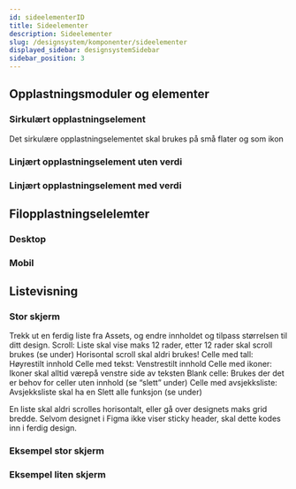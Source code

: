 ```yaml
---
id: sideelementerID
title: Sideelementer
description: Sideelementer
slug: /designsystem/komponenter/sideelementer
displayed_sidebar: designsystemSidebar
sidebar_position: 3
---
```


## Opplastningsmoduler og elementer

### Sirkulært opplastningselement

Det sirkulære opplastningselementet skal brukes på små flater og som ikon

### Linjært opplastningselement uten verdi

### Linjært opplastningselement med verdi

## Filopplastningselelemter

### Desktop

### Mobil

## Listevisning

### Stor skjerm

Trekk ut en ferdig liste fra Assets, og endre innholdet og tilpass størrelsen til ditt design.
Scroll: Liste skal vise maks 12 rader, etter 12 rader skal scroll brukes (se under)
Horisontal scroll skal aldri brukes!
Celle med tall: Høyrestilt innhold
Celle med tekst: Venstrestilt innhold
Celle med ikoner:  Ikoner skal alltid værepå venstre side av teksten
Blank celle: Brukes der det er behov for celler uten innhold (se “slett” under)
Celle med avsjekksliste: Avsjekksliste skal ha en Slett alle funksjon (se under)

En liste skal aldri scrolles horisontalt, eller gå over designets maks grid bredde.
Selvom designet i Figma ikke viser sticky header, skal dette kodes inn i ferdig design.

### Eksempel stor skjerm

### Eksempel liten skjerm